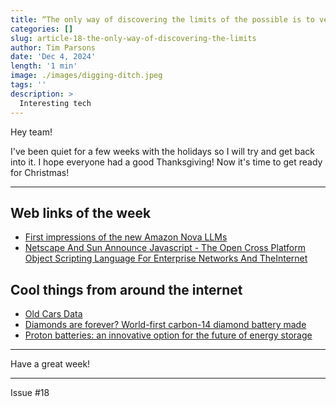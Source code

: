 ```yaml
---
title: “The only way of discovering the limits of the possible is to venture a little way past them into the impossible.” - Arthur C. Clarke
categories: []
slug: article-18-the-only-way-of-discovering-the-limits
author: Tim Parsons
date: 'Dec 4, 2024'
length: '1 min'
image: ./images/digging-ditch.jpeg
tags: ''
description: >
  Interesting tech
---
```


Hey team!

I've been quiet for a few weeks with the holidays so I will try and get back into it. I hope everyone had a good Thanksgiving! Now it's time to get ready for Christmas!

---

## Web links of the week

- [First impressions of the new Amazon Nova LLMs](https://simonw.substack.com/p/first-impressions-of-the-new-amazon)
- [Netscape And Sun Announce Javascript - The Open Cross Platform Object Scripting Language For Enterprise Networks And TheInternet](https://web.archive.org/web/20070916144913/http://wp.netscape.com/newsref/pr/newsrelease67.html)

## Cool things from around the internet

- [Old Cars Data](https://oldcarsdata.com/)
- [Diamonds are forever? World-first carbon-14 diamond battery made](https://www.gov.uk/government/news/diamonds-are-forever-world-first-carbon-14-diamond-battery-made)
- [Proton batteries: an innovative option for the future of energy storage](https://www.unsw.edu.au/newsroom/news/2024/12/proton-batteries-an-innovative-option-for-the-future-of-energy-storage)

---

Have a great week!

---

Issue #18

